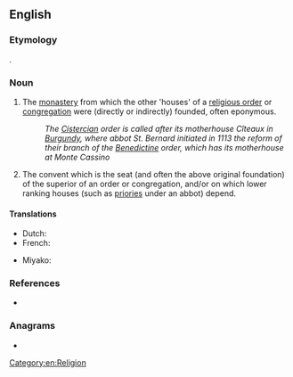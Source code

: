 ==English==

===Etymology===
{{compound|en|mother|house}}.

===Noun===
{{en-noun}}

# The [[monastery]] from which the other 'houses' of a [[religious order]] or [[congregation]] were (directly or indirectly) founded, often eponymous.
#: '' The [[Cistercian]] order is called after its motherhouse Cîteaux in [[Burgundy]], where abbot St. Bernard initiated in 1113 the reform of their branch of the [[Benedictine]] order, which has its motherhouse at Monte Cassino''
# The convent which is the seat (and often the above original foundation) of the superior of an order or congregation, and/or on which lower ranking houses (such as [[priories]] under an abbot) depend.

====Translations====
{{trans-top|religious monastery from which the other houses were founded}}
* Dutch: {{t+|nl|moederhuis|n}}
* French: {{t+|fr|maison mère|f}}
{{trans-mid}}
* Miyako: {{t|mvi|家元|tr=やーむとぅ, yāmutu}}
{{trans-bottom}}

{{trans-top|convent from which lower ranking houses depend}}
{{trans-mid}}
{{trans-bottom}}

{{checktrans-top}}
{{trans-mid}}
{{trans-bottom}}

===References===
* {{R:Websters}}

===Anagrams===
* {{anagrams|en|a=eehhmoorstu|housemother}}

[[Category:en:Religion]]